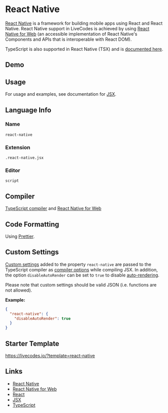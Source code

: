 # React Native


[React Native](https://reactnative.dev/) is a framework for building mobile apps using React and React Native. React Native support in LiveCodes is achieved by using [React Native for Web](https://necolas.github.io/react-native-web/) (an accessible implementation of React Native's Components and APIs that is interoperable with React DOM).

TypeScript is also supported in React Native (TSX) and is [documented here](./react-native-tsx.mdx).

## Demo

<LiveCodes template="react-native" height="400px"></LiveCodes>

## Usage

For usage and examples, see documentation for [JSX](./jsx.mdx).

## Language Info

### Name

`react-native`

### Extension

`.react-native.jsx`

### Editor

`script`

## Compiler

[TypeScript compiler](./typescript.mdx) and [React Native for Web](https://necolas.github.io/react-native-web/)

## Code Formatting

Using [Prettier](https://prettier.io/).

## Custom Settings

[Custom settings](../advanced/custom-settings.mdx) added to the property `react-native` are passed to the TypeScript compiler as [compiler options](https://www.typescriptlang.org/tsconfig#compilerOptions) while compiling JSX.
In addition, the option `disableAutoRender` can be set to `true` to disable [auto-rendering](./jsx#auto-rendering).

Please note that custom settings should be valid JSON (i.e. functions are not allowed).

**Example:**

```json title="Custom Settings"
{
  "react-native": {
    "disableAutoRender": true
  }
}
```

## Starter Template

https://livecodes.io/?template=react-native

## Links

- [React Native](https://reactnative.dev/)
- [React Native for Web](https://necolas.github.io/react-native-web/)
- [React](https://react.dev/)
- [JSX](https://react.dev/learn/writing-markup-with-jsx)
- [TypeScript](https://www.typescriptlang.org/)
